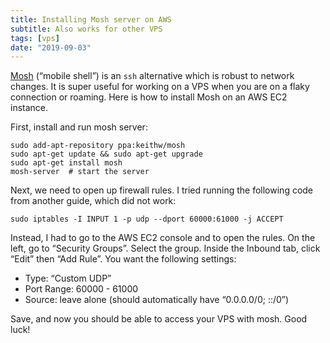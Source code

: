 ```yaml
---
title: Installing Mosh server on AWS
subtitle: Also works for other VPS
tags: [vps]
date: "2019-09-03"
---
```


[Mosh](mosh.org) ("mobile shell") is an `ssh` alternative which is robust to network changes. It is super useful for working on a VPS when you are on a flaky connection or roaming. Here is how to install Mosh on an AWS EC2 instance.

First, install and run mosh server:

~~~
sudo add-apt-repository ppa:keithw/mosh
sudo apt-get update && sudo apt-get upgrade
sudo apt-get install mosh
mosh-server  # start the server
~~~

Next, we need to open up firewall rules. I tried running the following code from another guide, which did not work:

~~~
sudo iptables -I INPUT 1 -p udp --dport 60000:61000 -j ACCEPT
~~~

Instead, I had to go to the AWS EC2 console and to open the rules. On the left, go to "Security Groups". Select the group. Inside the Inbound tab, click "Edit" then "Add Rule". You want the following settings:

 * Type: "Custom UDP"
 * Port Range: 60000 - 61000
 * Source: leave alone (should automatically have "0.0.0.0/0; ::/0")

Save, and now you should be able to access your VPS with mosh. Good luck!
